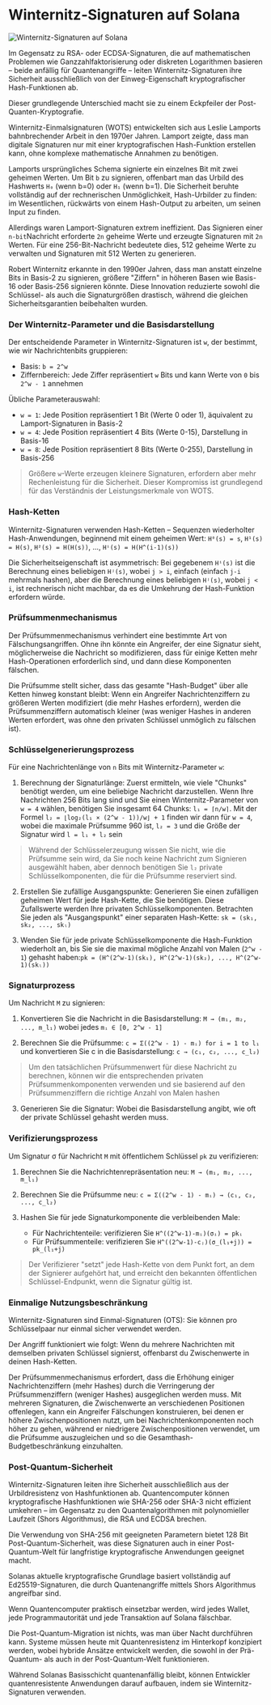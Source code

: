 
# Winternitz-Signaturen auf Solana

![Winternitz-Signaturen auf Solana](/graphics/course-banners/winternitz-signatures-on-solana.png)

Im Gegensatz zu RSA- oder ECDSA-Signaturen, die auf mathematischen Problemen wie Ganzzahlfaktorisierung oder diskreten Logarithmen basieren – beide anfällig für Quantenangriffe – leiten Winternitz-Signaturen ihre Sicherheit ausschließlich von der Einweg-Eigenschaft kryptografischer Hash-Funktionen ab.

Dieser grundlegende Unterschied macht sie zu einem Eckpfeiler der Post-Quanten-Kryptografie.

<ArticleSection name="Was ist eine Winternitz-Signatur" id="what-is-a-winternitz-signature" level="h2" />

Winternitz-Einmalsignaturen (WOTS) entwickelten sich aus Leslie Lamports bahnbrechender Arbeit in den 1970er Jahren. Lamport zeigte, dass man digitale Signaturen nur mit einer kryptografischen Hash-Funktion erstellen kann, ohne komplexe mathematische Annahmen zu benötigen.

Lamports ursprüngliches Schema signierte ein einzelnes Bit mit zwei geheimen Werten. Um Bit `b` zu signieren, offenbart man das Urbild des Hashwerts `H₀` (wenn b=0) oder `H₁` (wenn b=1). Die Sicherheit beruhte vollständig auf der rechnerischen Unmöglichkeit, Hash-Urbilder zu finden: im Wesentlichen, rückwärts von einem Hash-Output zu arbeiten, um seinen Input zu finden.

Allerdings waren Lamport-Signaturen extrem ineffizient. Das Signieren einer `n-bit`Nachricht erforderte `2n` geheime Werte und erzeugte Signaturen mit `2n` Werten. Für eine 256-Bit-Nachricht bedeutete dies, 512 geheime Werte zu verwalten und Signaturen mit 512 Werten zu generieren.

Robert Winternitz erkannte in den 1990er Jahren, dass man anstatt einzelne Bits in Basis-2 zu signieren, größere "Ziffern" in höheren Basen wie Basis-16 oder Basis-256 signieren könnte. Diese Innovation reduzierte sowohl die Schlüssel- als auch die Signaturgrößen drastisch, während die gleichen Sicherheitsgarantien beibehalten wurden.

<ArticleSection name="Mathematische Grundlagen" id="mathematical-foundations" level="h2" />

### Der Winternitz-Parameter und die Basisdarstellung

Der entscheidende Parameter in Winternitz-Signaturen ist `w`, der bestimmt, wie wir Nachrichtenbits gruppieren:
- Basis: `b = 2^w`
- Ziffernbereich: Jede Ziffer repräsentiert `w` Bits und kann Werte von `0` bis `2^w - 1` annehmen

Übliche Parameterauswahl:
- `w = 1`: Jede Position repräsentiert 1 Bit (Werte 0 oder 1), äquivalent zu Lamport-Signaturen in Basis-2
- `w = 4`: Jede Position repräsentiert 4 Bits (Werte 0-15), Darstellung in Basis-16
- `w = 8`: Jede Position repräsentiert 8 Bits (Werte 0-255), Darstellung in Basis-256

> Größere `w`-Werte erzeugen kleinere Signaturen, erfordern aber mehr Rechenleistung für die Sicherheit. Dieser Kompromiss ist grundlegend für das Verständnis der Leistungsmerkmale von WOTS.

### Hash-Ketten

Winternitz-Signaturen verwenden Hash-Ketten – Sequenzen wiederholter Hash-Anwendungen, beginnend mit einem geheimen Wert: `H⁰(s) = s`, `H¹(s) = H(s)`, `H²(s) = H(H(s))`, ..., `Hⁱ(s) = H(H^(i-1)(s))`

Die Sicherheitseigenschaft ist asymmetrisch: Bei gegebenem `Hⁱ(s)` ist die Berechnung eines beliebigen `Hʲ(s)`, wobei `j > i`, einfach (einfach `j-i` mehrmals hashen), aber die Berechnung eines beliebigen `Hʲ(s)`, wobei `j < i`, ist rechnerisch nicht machbar, da es die Umkehrung der Hash-Funktion erfordern würde.

### Prüfsummenmechanismus

Der Prüfsummenmechanismus verhindert eine bestimmte Art von Fälschungsangriffen. Ohne ihn könnte ein Angreifer, der eine Signatur sieht, möglicherweise die Nachricht so modifizieren, dass für einige Ketten mehr Hash-Operationen erforderlich sind, und dann diese Komponenten fälschen.

Die Prüfsumme stellt sicher, dass das gesamte "Hash-Budget" über alle Ketten hinweg konstant bleibt: Wenn ein Angreifer Nachrichtenziffern zu größeren Werten modifiziert (die mehr Hashes erfordern), werden die Prüfsummenziffern automatisch kleiner (was weniger Hashes in anderen Werten erfordert, was ohne den privaten Schlüssel unmöglich zu fälschen ist).

### Schlüsselgenerierungsprozess

Für eine Nachrichtenlänge von `n` Bits mit Winternitz-Parameter `w`:

1. Berechnung der Signaturlänge: Zuerst ermitteln, wie viele "Chunks" benötigt werden, um eine beliebige Nachricht darzustellen. Wenn Ihre Nachrichten 256 Bits lang sind und Sie einen Winternitz-Parameter von `w = 4` wählen, benötigen Sie insgesamt 64 Chunks: `l₁ = ⌈n/w⌉`. Mit der Formel `l₂ = ⌊log₂(l₁ × (2^w - 1))/w⌋ + 1` finden wir dann für `w = 4`, wobei die maximale Prüfsumme 960 ist, `l₂ = 3` und die Größe der Signatur wird `l = l₁ + l₂` sein

> Während der Schlüsselerzeugung wissen Sie nicht, wie die Prüfsumme sein wird, da Sie noch keine Nachricht zum Signieren ausgewählt haben, aber dennoch benötigen Sie `l₂` private Schlüsselkomponenten, die für die Prüfsumme reserviert sind.

2. Erstellen Sie zufällige Ausgangspunkte: Generieren Sie einen zufälligen geheimen Wert für jede Hash-Kette, die Sie benötigen. Diese Zufallswerte werden Ihre privaten Schlüsselkomponenten. Betrachten Sie jeden als "Ausgangspunkt" einer separaten Hash-Kette: `sk = (sk₁, sk₂, ..., skₗ)`

3. Wenden Sie für jede private Schlüsselkomponente die Hash-Funktion wiederholt an, bis Sie sie die maximal mögliche Anzahl von Malen (`2^w - 1`) gehasht haben:`pk = (H^(2^w-1)(sk₁), H^(2^w-1)(sk₂), ..., H^(2^w-1)(skₗ))`

### Signaturprozess

Um Nachricht `M` zu signieren:

1. Konvertieren Sie die Nachricht in die Basisdarstellung: `M → (m₁, m₂, ..., m_l₁)` wobei jedes `mᵢ ∈ [0, 2^w - 1]`

2. Berechnen Sie die Prüfsumme: `c = Σ((2^w - 1) - mᵢ) for i = 1 to l₁` und konvertieren Sie c in die Basisdarstellung: `c → (c₁, c₂, ..., c_l₂)`

> Um den tatsächlichen Prüfsummenwert für diese Nachricht zu berechnen, können wir die entsprechenden privaten Prüfsummenkomponenten verwenden und sie basierend auf den Prüfsummenziffern die richtige Anzahl von Malen hashen

3. Generieren Sie die Signatur: Wobei die Basisdarstellung angibt, wie oft der private Schlüssel gehasht werden muss.

### Verifizierungsprozess

Um Signatur σ für Nachricht `M` mit öffentlichem Schlüssel `pk` zu verifizieren:

1. Berechnen Sie die Nachrichtenrepräsentation neu: `M → (m₁, m₂, ..., m_l₁)`

2. Berechnen Sie die Prüfsumme neu: `c = Σ((2^w - 1) - mᵢ) → (c₁, c₂, ..., c_l₂)`

3. Hashen Sie für jede Signaturkomponente die verbleibenden Male:
   - Für Nachrichtenteile: verifizieren Sie `H^((2^w-1)-mᵢ)(σᵢ) = pkᵢ`
   - Für Prüfsummenteile: verifizieren Sie `H^((2^w-1)-cⱼ)(σ_(l₁+j)) = pk_(l₁+j)`

> Der Verifizierer "setzt" jede Hash-Kette von dem Punkt fort, an dem der Signierer aufgehört hat, und erreicht den bekannten öffentlichen Schlüssel-Endpunkt, wenn die Signatur gültig ist.

<ArticleSection name="Security" id="security" level="h2" />

### Einmalige Nutzungsbeschränkung

Winternitz-Signaturen sind Einmal-Signaturen (OTS): Sie können pro Schlüsselpaar nur einmal sicher verwendet werden.

Der Angriff funktioniert wie folgt: Wenn du mehrere Nachrichten mit demselben privaten Schlüssel signierst, offenbarst du Zwischenwerte in deinen Hash-Ketten.

Der Prüfsummenmechanismus erfordert, dass die Erhöhung einiger Nachrichtenziffern (mehr Hashes) durch die Verringerung der Prüfsummenziffern (weniger Hashes) ausgeglichen werden muss. Mit mehreren Signaturen, die Zwischenwerte an verschiedenen Positionen offenlegen, kann ein Angreifer Fälschungen konstruieren, bei denen er höhere Zwischenpositionen nutzt, um bei Nachrichtenkomponenten noch höher zu gehen, während er niedrigere Zwischenpositionen verwendet, um die Prüfsumme auszugleichen und so die Gesamthash-Budgetbeschränkung einzuhalten.

### Post-Quantum-Sicherheit

Winternitz-Signaturen leiten ihre Sicherheit ausschließlich aus der Urbildresistenz von Hashfunktionen ab. Quantencomputer können kryptografische Hashfunktionen wie SHA-256 oder SHA-3 nicht effizient umkehren – im Gegensatz zu den Quantenalgorithmen mit polynomieller Laufzeit (Shors Algorithmus), die RSA und ECDSA brechen.

Die Verwendung von SHA-256 mit geeigneten Parametern bietet 128 Bit Post-Quantum-Sicherheit, was diese Signaturen auch in einer Post-Quantum-Welt für langfristige kryptografische Anwendungen geeignet macht.

<ArticleSection name="Winternitz Signatures on Solana" id="winternitz-on-solana" level="h2" />

Solanas aktuelle kryptografische Grundlage basiert vollständig auf Ed25519-Signaturen, die durch Quantenangriffe mittels Shors Algorithmus angreifbar sind.

Wenn Quantencomputer praktisch einsetzbar werden, wird jedes Wallet, jede Programmautorität und jede Transaktion auf Solana fälschbar.

Die Post-Quantum-Migration ist nichts, was man über Nacht durchführen kann. Systeme müssen heute mit Quantenresistenz im Hinterkopf konzipiert werden, wobei hybride Ansätze entwickelt werden, die sowohl in der Prä-Quantum- als auch in der Post-Quantum-Welt funktionieren.

Während Solanas Basisschicht quantenanfällig bleibt, können Entwickler quantenresistente Anwendungen darauf aufbauen, indem sie Winternitz-Signaturen verwenden.
